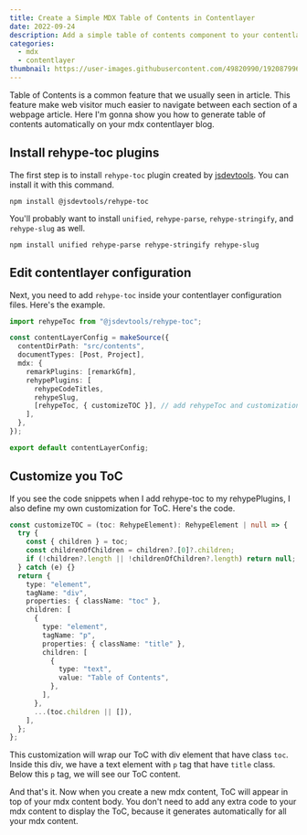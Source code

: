 ```yaml
---
title: Create a Simple MDX Table of Contents in Contentlayer
date: 2022-09-24
description: Add a simple table of contents component to your contentlayer mdx content with rehype plugins.
categories:
  - mdx
  - contentlayer
thumbnail: https://user-images.githubusercontent.com/49820990/192087996-64d2e76b-c430-4d38-a5bc-63923f22d7df.png
---
```


Table of Contents is a common feature that we usually seen in article. This feature make web visitor much easier to navigate between each section of a webpage article. Here I'm gonna show you how to generate table of contents automatically on your mdx contentlayer blog.

## Install rehype-toc plugins

The first step is to install `rehype-toc` plugin created by [jsdevtools](https://www.npmjs.com/package/@jsdevtools/rehype-toc). You can install it with this command.

```shell
npm install @jsdevtools/rehype-toc
```

You'll probably want to install `unified`, `rehype-parse`, `rehype-stringify`, and `rehype-slug` as well.

```shell
npm install unified rehype-parse rehype-stringify rehype-slug
```

## Edit contentlayer configuration

Next, you need to add `rehype-toc` inside your contentlayer configuration files. Here's the example.

```ts title="contentlayer.config.ts"
import rehypeToc from "@jsdevtools/rehype-toc";

const contentLayerConfig = makeSource({
  contentDirPath: "src/contents",
  documentTypes: [Post, Project],
  mdx: {
    remarkPlugins: [remarkGfm],
    rehypePlugins: [
      rehypeCodeTitles,
      rehypeSlug,
      [rehypeToc, { customizeTOC }], // add rehypeToc and customization
    ],
  },
});

export default contentLayerConfig;
```

## Customize you ToC

If you see the code snippets when I add rehype-toc to my rehypePlugins, I also define my own customization for ToC. Here's the code.

```ts
const customizeTOC = (toc: RehypeElement): RehypeElement | null => {
  try {
    const { children } = toc;
    const childrenOfChildren = children?.[0]?.children;
    if (!children?.length || !childrenOfChildren?.length) return null;
  } catch (e) {}
  return {
    type: "element",
    tagName: "div",
    properties: { className: "toc" },
    children: [
      {
        type: "element",
        tagName: "p",
        properties: { className: "title" },
        children: [
          {
            type: "text",
            value: "Table of Contents",
          },
        ],
      },
      ...(toc.children || []),
    ],
  };
};
```

This customization will wrap our ToC with div element that have class `toc`. Inside this div, we have a text element with `p` tag that have `title` class. Below this `p` tag, we will see our ToC content.

And that's it. Now when you create a new mdx content, ToC will appear in top of your mdx content body. You don't need to add any extra code to your mdx content to display the ToC, because it generates automatically for all your mdx content.
